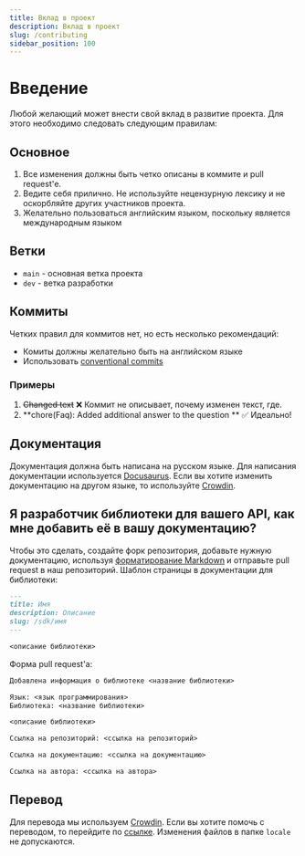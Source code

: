 ```yaml
---
title: Вклад в проект
description: Вклад в проект
slug: /contributing
sidebar_position: 100
---
```

# Введение
Любой желающий может внести свой вклад в развитие проекта. Для этого необходимо следовать следующим правилам:

## Основное
1. Все изменения должны быть четко описаны в коммите и pull request'е.
2. Ведите себя прилично. Не используйте нецензурную лексику и не оскорбляйте других участников проекта.
3. Желательно пользоваться английским языком, поскольку является международным языком

## Ветки
- `main` - основная ветка проекта
- `dev` - ветка разработки

## Коммиты
Четких правил для коммитов нет, но есть несколько рекомендаций:
- Комиты должны желательно быть на английском языке
- Использовать [conventional commits](https://conventionalcommits.org)

### Примеры
1. <strike>Changed text</strike> ❌ Коммит не описывает, почему изменен текст, где.
3. **chore(Faq): Added additional answer to the question ** ✅ Идеально!


## Документация
Документация должна быть написана на русском языке. Для написания документации используется [Docusaurus](https://docusaurus.io/).
Если вы хотите изменить документацию на другом языке, то используйте [Crowdin](https://i18n.boticord.top/).

## Я разработчик библиотеки для вашего API, как мне добавить её в вашу документацию?
Чтобы это сделать, создайте форк репозитория, добавьте нужную документацию, используя [форматирование Markdown](https://docusaurus.io/docs/markdown-features) и отправьте pull request в наш репозиторий. 
Шаблон страницы в документации для библиотеки:
```md
---
title: Имя
description: Описание
slug: /sdk/имя
---

<описание библиотеки>
```
Форма pull request'а:
```md
Добавлена информация о библиотеке <название библиотеки>

Язык: <язык программирования>
Библиотека: <название библиотеки>

<описание библиотеки>

Ссылка на репозиторий: <ссылка на репозиторий>

Ссылка на документацию: <ссылка на документацию>

Ссылка на автора: <ссылка на автора>
```


## Перевод
Для перевода мы используем [Crowdin](https://crowdin.com/). Если вы хотите помочь с переводом, то перейдите по [ссылке](https://i18n.boticord.top/).
Изменения файлов в папке `locale` не допускаются.
